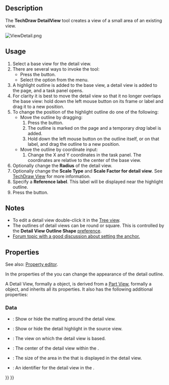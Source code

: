 <languages/>
<translate>

<!--T:19-->
{{Docnav
|[[TechDraw_ComplexSection|ComplexSection]]
|[[TechDraw_ProjectionGroup|ProjectionGroup]]
|[[TechDraw_Workbench|TechDraw]]
|IconL=TechDraw_ComplexSection.svg
|IconR=TechDraw_ProjectionGroup.svg
|IconC=Workbench_TechDraw.svg
}}

<!--T:1-->
{{GuiCommand
|Name=TechDraw DetailView
|MenuLocation=TechDraw → TechDraw Views → Insert Detail View
|Workbenches=[[TechDraw_Workbench|TechDraw]]
|SeeAlso=[[TechDraw_View|TechDraw View]]
}}

==Description== <!--T:2-->

<!--T:10-->
The '''TechDraw DetailView''' tool creates a view of a small area of an existing view. 

</translate>
[[Image:ViewDetail.png]]
<translate>
<!--T:11-->
{{Caption|Detail view with a circular outline}}

==Usage== <!--T:3-->

<!--T:12-->
# Select a base view for the detail view.
# There are several ways to invoke the tool:
#* Press the {{Button|[[Image:TechDraw_DetailView.svg|16px]] [[TechDraw_DetailView|Insert Detail View]]}} button.
#* Select the {{MenuCommand|TechDraw → TechDraw Views → [[Image:TechDraw_DetailView.svg|16px]] Insert Detail View}} option from the menu.
# A highlight outline is added to the base view, a detail view is added to the page, and a task panel opens.
# For clarity it is best to move the detail view so that it no longer overlaps the base view: hold down the left mouse button on its frame or label and drag it to a new position.
# To change the position of the highlight outline do one of the following:
#* Move the outline by dragging:
#*# Press the {{Button|Drag Highlight}} button.
#*# The outline is marked on the page and a temporary ''drag'' label is added.
#*# Hold down the left mouse button on the outline itself, or on that label, and drag the outline to a new position.
#* Move the outline by coordinate input:
#*# Change the X and Y coordinates in the task panel. The coordinates are relative to the center of the base view.
# Optionally change the '''Radius''' of the detail view.
# Optionally change the '''Scale Type''' and '''Scale Factor for detail view'''. See [[TechDraw_View#Properties|TechDraw View]] for more information.
# Specify a '''Reference label'''. This label will be displayed near the highlight outline.
# Press the {{Button|OK}} button.

==Notes== <!--T:30-->

<!--T:37-->
* To edit a detail view double-click it in the [[Tree_view|Tree view]].
* The outlines of detail views can be round or square. This is controlled by the '''Detail View Outline Shape''' [[TechDraw_Preferences#Annotation|preference]].
* [https://forum.freecad.org/viewtopic.php?f=35&t=34055#p285281 Forum topic with a good discussion about setting the anchor.]

== Properties == <!--T:31-->

<!--T:40-->
See also: [[Property_editor|Property editor]].

<!--T:41-->
In the properties of the {{PropertyData|Base View}} you can change the appearance of the detail outline.

<!--T:42-->
A Detail View, formally a {{Incode|TechDraw::DrawViewDetail}} object, is derived from a [[TechDraw_View#Properties_Part_View|Part View]], formally a {{Incode|TechDraw::DrawViewPart}} object, and inherits all its properties. It also has the following additional properties:

=== Data === <!--T:33-->

<!--T:43-->
{{TitleProperty|Appearance}}

<!--T:44-->
* {{PropertyData|Show Matting|Bool}}: Show or hide the matting around the detail view. {{Version|1.0}}
* {{PropertyData|Show Highlight|Bool}}: Show or hide the detail highlight in the source view. {{Version|1.0}}

<!--T:34-->
{{TitleProperty|Detail}}

<!--T:35-->
* {{PropertyData|Base View|Link}}: The view on which the detail view is based.
* {{PropertyData|Anchor Point|Vector}}: The center of the detail view within the {{PropertyData|Base View}}.
* {{PropertyData|Radius|Float}}: The size of the area in the {{PropertyData|Base View}} that is displayed in the detail view.
* {{PropertyData|Reference|String}}: An identifier for the detail view in the {{PropertyData|Base View}}.


<!--T:21-->
{{Docnav
|[[TechDraw_ComplexSection|ComplexSection]]
|[[TechDraw_ProjectionGroup|ProjectionGroup]]
|[[TechDraw_Workbench|TechDraw]]
|IconL=TechDraw_ComplexSection.svg
|IconR=TechDraw_ProjectionGroup.svg
|IconC=Workbench_TechDraw.svg
}}

</translate>
{{TechDraw_Tools_navi{{#translation:}}}}
{{Userdocnavi{{#translation:}}}}